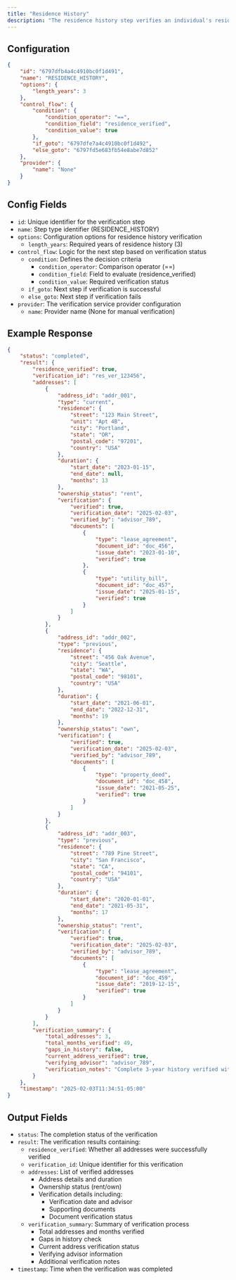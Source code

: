 ```yaml
---
title: "Residence History"
description: "The residence history step verifies an individual's residential addresses for the past three years through manual document verification by an advisor."
---
```


## Configuration

```json
{
    "id": "6797dfb4a4c4910bc0f1d491",
    "name": "RESIDENCE_HISTORY",
    "options": {
        "length_years": 3
    },
    "control_flow": {
        "condition": {
            "condition_operator": "==",
            "condition_field": "residence_verified",
            "condition_value": true
        },
        "if_goto": "6797dfe7a4c4910bc0f1d492",
        "else_goto": "6797fd5e683fb54e8abe7d852"
    },
    "provider": {
        "name": "None"
    }
}
```

## Config Fields

- `id`: Unique identifier for the verification step
- `name`: Step type identifier (RESIDENCE_HISTORY)
- `options`: Configuration options for residence history verification
  - `length_years`: Required years of residence history (3)
- `control_flow`: Logic for the next step based on verification status
  - `condition`: Defines the decision criteria
    - `condition_operator`: Comparison operator (==)
    - `condition_field`: Field to evaluate (residence_verified)
    - `condition_value`: Required verification status
  - `if_goto`: Next step if verification is successful
  - `else_goto`: Next step if verification fails
- `provider`: The verification service provider configuration
  - `name`: Provider name (None for manual verification)

## Example Response

```json
{
    "status": "completed",
    "result": {
        "residence_verified": true,
        "verification_id": "res_ver_123456",
        "addresses": [
            {
                "address_id": "addr_001",
                "type": "current",
                "residence": {
                    "street": "123 Main Street",
                    "unit": "Apt 4B",
                    "city": "Portland",
                    "state": "OR",
                    "postal_code": "97201",
                    "country": "USA"
                },
                "duration": {
                    "start_date": "2023-01-15",
                    "end_date": null,
                    "months": 13
                },
                "ownership_status": "rent",
                "verification": {
                    "verified": true,
                    "verification_date": "2025-02-03",
                    "verified_by": "advisor_789",
                    "documents": [
                        {
                            "type": "lease_agreement",
                            "document_id": "doc_456",
                            "issue_date": "2023-01-10",
                            "verified": true
                        },
                        {
                            "type": "utility_bill",
                            "document_id": "doc_457",
                            "issue_date": "2025-01-15",
                            "verified": true
                        }
                    ]
                }
            },
            {
                "address_id": "addr_002",
                "type": "previous",
                "residence": {
                    "street": "456 Oak Avenue",
                    "city": "Seattle",
                    "state": "WA",
                    "postal_code": "98101",
                    "country": "USA"
                },
                "duration": {
                    "start_date": "2021-06-01",
                    "end_date": "2022-12-31",
                    "months": 19
                },
                "ownership_status": "own",
                "verification": {
                    "verified": true,
                    "verification_date": "2025-02-03",
                    "verified_by": "advisor_789",
                    "documents": [
                        {
                            "type": "property_deed",
                            "document_id": "doc_458",
                            "issue_date": "2021-05-25",
                            "verified": true
                        }
                    ]
                }
            },
            {
                "address_id": "addr_003",
                "type": "previous",
                "residence": {
                    "street": "789 Pine Street",
                    "city": "San Francisco",
                    "state": "CA",
                    "postal_code": "94101",
                    "country": "USA"
                },
                "duration": {
                    "start_date": "2020-01-01",
                    "end_date": "2021-05-31",
                    "months": 17
                },
                "ownership_status": "rent",
                "verification": {
                    "verified": true,
                    "verification_date": "2025-02-03",
                    "verified_by": "advisor_789",
                    "documents": [
                        {
                            "type": "lease_agreement",
                            "document_id": "doc_459",
                            "issue_date": "2019-12-15",
                            "verified": true
                        }
                    ]
                }
            }
        ],
        "verification_summary": {
            "total_addresses": 3,
            "total_months_verified": 49,
            "gaps_in_history": false,
            "current_address_verified": true,
            "verifying_advisor": "advisor_789",
            "verification_notes": "Complete 3-year history verified with supporting documentation"
        }
    },
    "timestamp": "2025-02-03T11:34:51-05:00"
}
```

## Output Fields

- `status`: The completion status of the verification
- `result`: The verification results containing:
  - `residence_verified`: Whether all addresses were successfully verified
  - `verification_id`: Unique identifier for this verification
  - `addresses`: List of verified addresses
    - Address details and duration
    - Ownership status (rent/own)
    - Verification details including:
      - Verification date and advisor
      - Supporting documents
      - Document verification status
  - `verification_summary`: Summary of verification process
    - Total addresses and months verified
    - Gaps in history check
    - Current address verification status
    - Verifying advisor information
    - Additional verification notes
- `timestamp`: Time when the verification was completed
